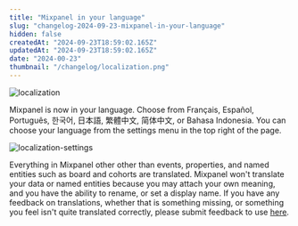```yaml
---
title: "Mixpanel in your language"
slug: "changelog-2024-09-23-mixpanel-in-your-language"
hidden: false
createdAt: "2024-09-23T18:59:02.165Z"
updatedAt: "2024-09-23T18:59:02.165Z"
date: "2024-00-23"
thumbnail: "/changelog/localization.png"
---
```

![localization](/changelog/localization.png)

Mixpanel is now in your language. Choose from Français, Español, Português, 한국어, 日本語, 繁體中文, 简体中文, or Bahasa Indonesia. You can choose your language from the settings menu in the top right of the page.

![localization-settings](/changelog/localization-settings.gif)

Everything in Mixpanel other other than events, properties, and named entities such as board and cohorts are translated. Mixpanel won't translate your data or named entities because you may attach your own meaning, and you have the ability to rename, or set a display name.
If you have any feedback on translations, whether that is something missing, or something you feel isn't quite translated correctly, please submit feedback to use [here](http://mixpanel.com/submit-feedback).
